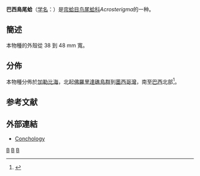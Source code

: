 {{Speciesbox
| genus = Acrosterigma
| species = magnum
| image = Cardiidae - Acrosterigma magnum.JPG
| authority = ([[Linnaeus|Linnaeus]], 1758)<ref name=WoRMS_381240>{{cite WoRMS |id=381240 |title=Acrosterigma magnum (Linnaeus, 1758) |accessdate=2015-03-03 |date=2014-11-10 }}</ref>
| synonyms = 
* ''Cardium leucostomum'' Born, 1780 (synonym)
* ''Cardium magnum'' Linnaeus, 1758 (new comb.)
* ''Cardium marmoreum'' Lamarck, 1819 (synonym)
* ''Cardium subelongatum'' G.B. Sowerby II, 1840 (synonym)
* ''Trachycardium magnum'' (Linnaeus, 1758)
}}

'''巴西鳥尾蛤'''（[[学名|学名]]：{{lang|la|'''''Acrosterigma magnum'''''}}）是[[帘蛤目|帘蛤目]][[鸟尾蛤科|鸟尾蛤科]]''Acrosterigma''的一种。

==簡述==
本物種的外殼從 38 到 48 mm 寬。

==分佈==
本物種分佈於[[加勒比海|加勒比海]]，北起[[佛羅里達礁島群|佛羅里達礁島群]]到[[墨西哥灣|墨西哥灣]]，南至[[巴西|巴西]]北部<ref>{{cite book |last1=Abbott |first1=R.T. |last2=Morris |first2=P.A. |title=''A Field Guide to Shells: Altantic and Gulf Coasts and the West Indies.'' |url=https://archive.org/details/shellsatlanticgu00morr |location=New York |publisher=Houghton Mifflin |year=1995 |pages=[https://archive.org/details/shellsatlanticgu00morr/page/57 57] }}</ref>。

==参考文献==
{{reflist}}

==外部連結==
* [http://www.conchology.be/?t=66&family=CARDIIDAE&species=Acrosterigma Conchology] {{Wayback|url=http://www.conchology.be/?t=66&family=CARDIIDAE&species=Acrosterigma |date=20150923210135 }}
{{taxonbar}}

[[Category:1758年描述的动物|B]]
[[Category:糙鸟蛤亚科|B]]
[[Category:卡尔·林奈命名的生物分类|B]]